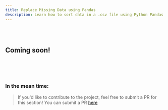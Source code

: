 ```yaml
---
title: Replace Missing Data using Pandas
description: Learn how to sort data in a .csv file using Python Pandas
---
```


<br />
<br />

## Coming soon!

<br />
<br />
<br />

### In the mean time:

> If you'd like to contribute to the project, feel free to submit
> a PR for this section!
> You can submit a PR [here](https://github.com/kennethcassel/usepandas)
